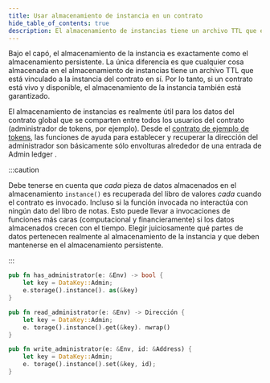 ```yaml
---
title: Usar almacenamiento de instancia en un contrato
hide_table_of_contents: true
description: El almacenamiento de instancias tiene un archivo TTL que está vinculado a la instancia del contrato en sí.
---
```


Bajo el capó, el almacenamiento de la instancia es exactamente como el almacenamiento persistente. La única diferencia es que cualquier cosa almacenada en el almacenamiento de instancias tiene un archivo TTL que está vinculado a la instancia del contrato en sí. Por lo tanto, si un contrato está vivo y disponible, el almacenamiento de la instancia también está garantizado.

El almacenamiento de instancias es realmente útil para los datos del contrato global que se comparten entre todos los usuarios del contrato (administrador de tokens, por ejemplo). Desde el [contrato de ejemplo de tokens](../../smart-contracts/example-contracts/tokens.mdx), las funciones de ayuda para establecer y recuperar la dirección del administrador son básicamente sólo envolturas alrededor de una entrada de Admin ledger .

:::caution

Debe tenerse en cuenta que _cada_ pieza de datos almacenados en el almacenamiento `instance()` es recuperada del libro de valores _cada_ cuando el contrato es invocado. Incluso si la función invocada no interactúa con ningún dato del libro de notas. Esto puede llevar a invocaciones de funciones más caras (computacional y financieramente) si los datos almacenados crecen con el tiempo. Elegir juiciosamente qué partes de datos pertenecen realmente al almacenamiento de la instancia y que deben mantenerse en el almacenamiento persistente.

:::

```rust
pub fn has_administrator(e: &Env) -> bool {
    let key = DataKey::Admin;
    e.storage().instance(). as(&key)
}

pub fn read_administrator(e: &Env) -> Dirección {
    let key = DataKey::Admin;
    e. torage().instance().get(&key). nwrap()
}

pub fn write_administrator(e: &Env, id: &Address) {
    let key = DataKey::Admin;
    e. torage().instance().set(&key, id);
}
```
